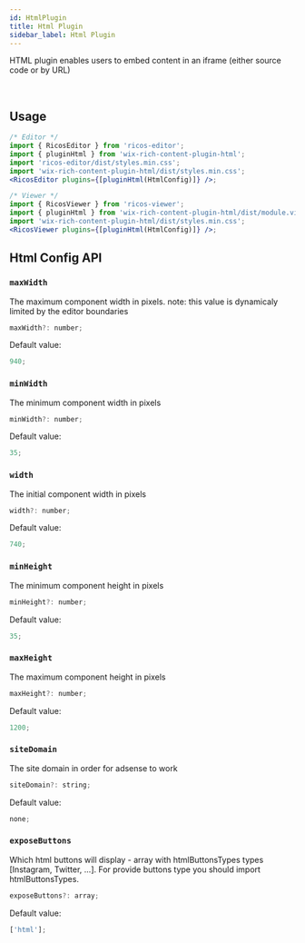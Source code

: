 ```yaml
---
id: HtmlPlugin
title: Html Plugin
sidebar_label: Html Plugin
---
```



HTML plugin enables users to embed content in an iframe (either source code or by URL)

<div className="card">
  <RicosEditorWithMobile
    content={content('Add an Html')}
    placeholder={'Type here!'}
    plugins={[pluginHtml({})]}
  />
</div>
<br />

## Usage

```jsx
/* Editor */
import { RicosEditor } from 'ricos-editor';
import { pluginHtml } from 'wix-rich-content-plugin-html';
import 'ricos-editor/dist/styles.min.css';
import 'wix-rich-content-plugin-html/dist/styles.min.css';
<RicosEditor plugins={[pluginHtml(HtmlConfig)]} />;

/* Viewer */
import { RicosViewer } from 'ricos-viewer';
import { pluginHtml } from 'wix-rich-content-plugin-html/dist/module.viewer';
import 'wix-rich-content-plugin-html/dist/styles.min.css';
<RicosViewer plugins={[pluginHtml(HtmlConfig)]} />;
```

## Html Config API

### `maxWidth`

The maximum component width in pixels. note: this value is dynamicaly limited by the editor boundaries

```jsx
maxWidth?: number;
```

Default value:

```jsx
940;
```

### `minWidth`

The minimum component width in pixels

```jsx
minWidth?: number;
```

Default value:

```jsx
35;
```

### `width`

The initial component width in pixels

```jsx
width?: number;
```

Default value:

```jsx
740;
```

### `minHeight`

The minimum component height in pixels

```jsx
minHeight?: number;
```

Default value:

```jsx
35;
```

### `maxHeight`

The maximum component height in pixels

```jsx
maxHeight?: number;
```

Default value:

```jsx
1200;
```

### `siteDomain`

The site domain in order for adsense to work

```jsx
siteDomain?: string;
```

Default value:

```jsx
none;
```

### `exposeButtons`

Which html buttons will display - array with htmlButtonsTypes types [Instagram, Twitter, ...].
For provide buttons type you should import htmlButtonsTypes.

```jsx
exposeButtons?: array;
```

Default value:

```jsx
['html'];
```

<br />
